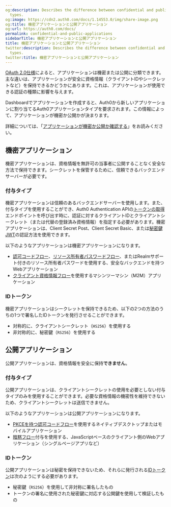 ```yaml
---
og:description: Describes the difference between confidential and public application
  types.
og:image: https://cdn2.auth0.com/docs/1.14553.0/img/share-image.png
og:title: 機密アプリケーションと公開アプリケーション
og:url: https://auth0.com/docs/
permalink: confidential-and-public-applications
sidebarTitle: 機密アプリケーションと公開アプリケーション
title: 機密アプリケーションと公開アプリケーション
twitter:description: Describes the difference between confidential and public application
  types.
twitter:title: 機密アプリケーションと公開アプリケーション
---
```


[OAuth 2.0仕様](https://tools.ietf.org/html/rfc6749#section-2.1)によると、アプリケーションは機密または公開に分類できます。主な違いは、アプリケーションが安全に資格情報（クライアントIDやシークレットなど）を保持できるかどうかにあります。これは、アプリケーションが使用できる認証の種類に影響を与えます。

Dashboardでアプリケーションを作成すると、Auth0から新しいアプリケーションに割り当てるAuth0アプリケーションタイプを要求されます。この情報によって、アプリケーションが機密か公開かが決まります。

詳細については、「[アプリケーションが機密か公開か確認する](/applications/confidential-and-public-applications/view-application-type)」をお読みください。

## 機密アプリケーション

機密アプリケーションは、資格情報を無許可の当事者に公開することなく安全な方法で保持できます。シークレットを保管するために、信頼できるバックエンドサーバーが必要です。

### 付与タイプ

機密アプリケーションは信頼のあるバックエンドサーバーを使用します。また、付与タイプを使用することができ、Auth0 Authentication APIの[トークンの取得](https://auth0.com/docs/api/authentication#get-token)エンドポイントを呼び出す時に、認証に対するクライアントIDとクライアントシークレット（または代替の登録済み資格情報）を指定する必要があります。機密アプリケーションは、Client Secret Post、Client Secret Basic、または[秘密鍵JWT](/authenticate-with-private-key-jwt)の認証方法を使用できます。

以下のようなアプリケーションは機密アプリケーションになります。

* [認可コードフロー](/login/flows/authorization-code-flow)、[リソース所有者パスワードフロー](/login/flows/resource-owner-password-flow)、またはRealmサポート付きのリソース所有者パスワードを使用する、安全なバックエンドを持つWebアプリケーション
* [クライアント資格情報フロー](/login/flows/client-credentials-flow)を使用するマシンツーマシン（M2M）アプリケーション

### IDトークン

機密アプリケーションはシークレットを保持できるため、以下の2つの方法のうちの1つで署名したIDトークンを発行させることができます。

* 対称的に、クライアントシークレット（`HS256`）を使用する
* 非対称的に、秘密鍵（`RS256`）を使用する

## 公開アプリケーション

公開アプリケーションは、資格情報を安全に保持**できません**。

### 付与タイプ

公開アプリケーションは、クライアントシークレットの使用を必要としない付与タイプのみを使用することができます。必要な資格情報の機密性を維持できないため、クライアントシークレットは送信できません。

以下のようなアプリケーションは公開アプリケーションになります。

* [PKCEを持つ認可コードフロー](/login/flows/authorization-code-flow-with-proof-key-for-code-exchange-pkce)を使用するネイティブデスクトップまたはモバイルアプリケー​ション
* [暗黙フロー](/login/flows/implicit-flow-with-form-post)付与を使用する、JavaScriptベースのクライアント側のWebアプリケーション（シングルページアプリなど）

### IDトークン

公開アプリケーションは秘密を保持できないため、それらに発行される[IDトークン](/security/tokens/id-tokens)は次のようにする必要があります。

* 秘密鍵（`RS256`）を使用して非対称に署名したもの
* トークンの署名に使用された秘密鍵に対応する公開鍵を使用して検証したもの